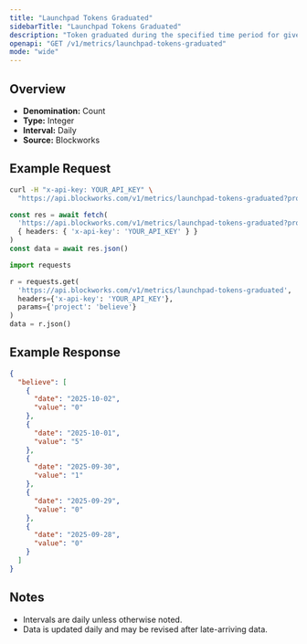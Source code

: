 ```yaml
---
title: "Launchpad Tokens Graduated"
sidebarTitle: "Launchpad Tokens Graduated"
description: "Token graduated during the specified time period for given launchpad."
openapi: "GET /v1/metrics/launchpad-tokens-graduated"
mode: "wide"
---
```


## Overview

- **Denomination:** Count
- **Type:** Integer
- **Interval:** Daily
- **Source:** Blockworks

## Example Request

<CodeGroup>

```bash cURL
curl -H "x-api-key: YOUR_API_KEY" \
  "https://api.blockworks.com/v1/metrics/launchpad-tokens-graduated?project=believe"
```

```typescript TypeScript
const res = await fetch(
  'https://api.blockworks.com/v1/metrics/launchpad-tokens-graduated?project=believe',
  { headers: { 'x-api-key': 'YOUR_API_KEY' } }
)
const data = await res.json()
```

```python Python
import requests

r = requests.get(
  'https://api.blockworks.com/v1/metrics/launchpad-tokens-graduated',
  headers={'x-api-key': 'YOUR_API_KEY'},
  params={'project': 'believe'}
)
data = r.json()
```

</CodeGroup>

## Example Response

```json
{
  "believe": [
    {
      "date": "2025-10-02",
      "value": "0"
    },
    {
      "date": "2025-10-01",
      "value": "5"
    },
    {
      "date": "2025-09-30",
      "value": "1"
    },
    {
      "date": "2025-09-29",
      "value": "0"
    },
    {
      "date": "2025-09-28",
      "value": "0"
    }
  ]
}
```

## Notes
- Intervals are daily unless otherwise noted.
- Data is updated daily and may be revised after late-arriving data.